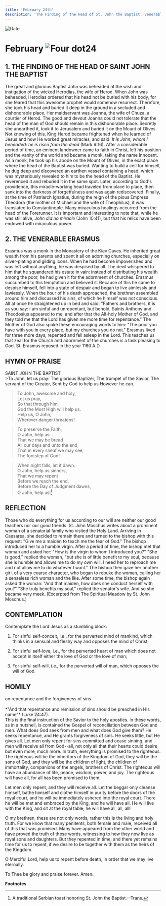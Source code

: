 ```yaml
---
title: 'February 24th'
description: 'The Finding of the Head of St. John the Baptist, Venerable Erasmus'
---
```


<RunningHead />
<Image src="/title-imprint.png" height={68} width={50} alt="Date" className="title-imprint"/>

# <div id="date">February <Image className="four-dot" src="/four-dot.png" height={15} width={15} alt="Four dot" />24</div>

## 1. THE FINDING OF THE HEAD OF SAINT JOHN THE BAPTIST

The great and glorious Baptist John was beheaded at the wish and instigation of the wicked Herodias, the wife of Herod. When John was beheaded, Herodias ordered that his head not be buried with his body, for she feared that this awesome prophet would somehow resurrect. Therefore, she took his head and buried it deep in the ground in a secluded and dishonorable place. Her maidservant was Joanna, the wife of Chuza, a courtier of Herod. The good and devout Joanna could not tolerate that the head of the man of God should remain in this dishonorable place. Secretly she unearthed it, took it to Jerusalem and buried it on the Mount of Olives. Not knowing of this, King Herod became frightened when he learned of Jesus and how He worked great miracles, and said: *It is John, whom I beheaded: he is risen from the dead* (Mark 6:16). After a considerable period of time, an eminent landowner came to faith in Christ, left his position and the vanity of the world and became a monk, taking the name Innocent. As a monk, he took up his abode on the Mount of Olives, in the exact place where the head of the Baptist was buried. Wanting to build a cell for himself, he dug deep and discovered an earthen vessel containing a head, which was mysteriously revealed to him to be the head of the Baptist. He reverenced it and reburied it in the same spot. Later, according to God's providence, this miracle-working head traveled from place to place, then sank into the darkness of forgetfulness and was again rediscovered. Finally, at the time of Patriarch Ignatius, during the reign of the pious Empress Theodora (the mother of Michael and the wife of Theophilus), it was translated to Constantinople. Many miraculous healings occurred from the head of the Forerunner. It is important and interesting to note that, while he was still alive, *John did no miracle* (John 10:41), but that his relics have been endowed with miraculous power.

## 2. THE VENERABLE ERASMUS

Erasmus was a monk in the Monastery of the Kiev Caves. He inherited great wealth from his parents and spent it all on adorning churches, especially on silver-plating and gilding icons. When he had become impoverished and was left without anything, he was despised by all. The devil whispered to him that he squandered his estate in vain: instead of distributing his wealth among the poor, he had given it for the adornment of churches. Erasmus succumbed to this temptation and believed it. Because of this he came to despise himself, fell into a state of despair and began to live aimlessly and lawlessly. When the hour of his death approached, the brethren assembled around him and discussed his sins, of which he himself was not conscious. All at once he straightened up in bed and said: "Fathers and brothers, it is as you say: I am sinful and unrepentant, but behold, Saints Anthony and Theodosius appeared to me, and after that the All-holy Mother of God, and they told me that the Lord has given me more time for repentance." The Mother of God also spoke these encouraging words to him: "The poor you have with you in every place, but my churches you do not." Erasmus lived for three more days, repented and fell asleep in the Lord. This teaches us that zeal for the Church and adornment of the churches is a task pleasing to God. St. Erasmus reposed in the year 1160 A.D.


## HYMN OF PRAISE
<div style={{textAlign:'center', color:'crimson', fontWeight:'bold'}}>
SAINT JOHN THE BAPTIST
</div>
>To John, let us pray:  
The glorious Baptizer,  
The trumpet of the Savior,  
The servant of the Creator,  
Sent by God to help us  
However he can.  

>To John, awesome and holy,  
Let us pray,  
So that through him  
God the Most High will help us.  
Help us, O John,  
Wherever danger threatens!  

>To preserve the Faith,  
O John, help us:  
That we may be bread  
All our days and unto the end,  
That in every sheaf we may see,  
The footstep of God!  

>When night falls, let it dawn.  
O John, help us sinners,  
That we may repent  
Before we reach the end,  
Before the Day of Judgment dawns,  
O John, help us![^1]  


## REFLECTION

Those who do everything for us according to our will are neither our good teachers nor our good friends. St. John Moschus writes about a prominent woman of a senatorial family who visited the Holy Land. Arriving in Caesarea, she decided to remain there and turned to the bishop with this request: "Give me a maiden to teach me the fear of God." The bishop introduced her to a humble virgin. After a period of time, the bishop met that woman and asked her: "How is the virgin to whom I introduced you?" "She is good," replied the woman, "but she is of little benefit to my soul, because she is humble and allows me to do my own will. I need her to reproach me and not allow me to do whatever I want." The bishop then gave her another girl, of a very coarse character, who began to rebuke the woman, calling her a senseless rich woman and the like. After some time, the bishop again asked the woman: "And that maiden, how does she conduct herself with you?" "She truly benefits my soul," replied the senator's wife. And so she became very meek. (Excerpted from The Spiritual Meadow by St. John Moschus.) 


## CONTEMPLATION

Contemplate the Lord Jesus as a stumbling block:

1. For sinful self-conceit, i.e., for the perverted mind of mankind, which thinks in a sensual and fleshy way and opposes the mind of Christ;

2. For sinful self-love, i.e., for the perverted heart of man which does not accept in itself either the love of God or the love of man;

3. For sinful self-will, i.e., for the perverted will of man, which opposes the will of God.



## HOMILY
<div style={{textAlign:'center', color:'crimson', fontWeight:'bold'}}>
on repentance and the forgiveness of sins
</div><br />
<div style={{textAlign:'right'}}>
*"And that repentance and remission of sins should be preached in His name"* (Luke 24:47).
</div>
This is the final instruction of the Savior to the holy apostles. In these words, as in a nutshell, is contained the Gospel of reconciliation between God and men. What does God seek from men and what does God give them? He seeks repentance, and He grants forgiveness of sins. He seeks little, but He gives all. Let men only repent for sins committed and cease sinning, and men will receive all from God--all, not only all that their hearts could desire, but even more, much more. In truth, everything is promised to the righteous. The righteous will be the inheritors of the Kingdom of God, they will be the sons of God, and they will be the children of light, the children of immortality, companions of the angels, brothers of Christ. The righteous will have an abundance of life, peace, wisdom, power, and joy. The righteous will have all, for all has been promised to them.

Let men only repent, and they will receive all. Let the beggar only cleanse himself, bathe himself and clothe himself in purity before the doors of the royal court, and he will be immediately ushered into the royal court. There he will be met and embraced by the King, and he will have all. He will live with the King, and sit at the royal table; he will have all, all, all!

O my brethren, these are not only words, rather this is the living and holy truth. For we know that many penitents, both female and male, received all of this that was promised. Many have appeared from the other world and have proved the truth of these words, witnessing to how they now live as royal sons and daughters. But they repented in time; and there yet remains time for us to repent, if we desire to be together with them as the heirs of the Kingdom.

O Merciful Lord, help us to repent before death, in order that we may live eternally.

To Thee be glory and praise forever. Amen.

**Footnotes**

[^1]: A traditional Serbian toast honoring St. John the Baptist.--Trans.
